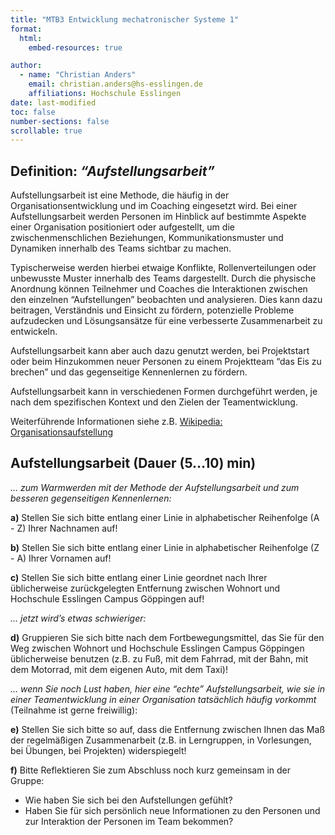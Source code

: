 ```yaml
---
title: "MTB3 Entwicklung mechatronischer Systeme 1"
format:
  html:
    embed-resources: true

author:
  - name: "Christian Anders"
    email: christian.anders@hs-esslingen.de
    affiliations: Hochschule Esslingen
date: last-modified
toc: false
number-sections: false
scrollable: true
---
```


<!-- -------------------------------------------------------------------------

            Vorstellung Aufstellungsarbeit und Aufgabe Teamaufstellung

-------------------------------------------------------------------------- -->

::: {.callout-tip}
## Definition: *"Aufstellungsarbeit"*
Aufstellungsarbeit ist eine Methode, die häufig in der Organisationsentwicklung und im Coaching eingesetzt wird. Bei einer Aufstellungsarbeit werden Personen im Hinblick auf bestimmte Aspekte einer Organisation positioniert oder aufgestellt, um die zwischenmenschlichen Beziehungen, Kommunikationsmuster und Dynamiken innerhalb des Teams sichtbar zu machen.
:::

Typischerweise werden hierbei etwaige Konflikte, Rollenverteilungen oder unbewusste Muster innerhalb des Teams dargestellt. Durch die physische Anordnung können Teilnehmer und Coaches die Interaktionen zwischen den einzelnen "Aufstellungen" beobachten und analysieren. Dies kann dazu beitragen, Verständnis und Einsicht zu fördern, potenzielle Probleme aufzudecken und Lösungsansätze für eine verbesserte Zusammenarbeit zu entwickeln.

Aufstellungsarbeit kann aber auch dazu genutzt werden, bei Projektstart oder beim Hinzukommen neuer Personen zu einem Projektteam "das Eis zu brechen" und das gegenseitige Kennenlernen zu fördern.

Aufstellungsarbeit kann in verschiedenen Formen durchgeführt werden, je nach dem spezifischen Kontext und den Zielen der Teamentwicklung.

Weiterführende Informationen siehe z.B. [Wikipedia: Organisationsaufstellung](https://de.wikipedia.org/wiki/Organisationsaufstellung)


::: {#nte-mmflyer .callout-note}
## Aufstellungsarbeit (Dauer (5...10) min)

*... zum Warmwerden mit der Methode der Aufstellungsarbeit und zum besseren gegenseitigen Kennenlernen:*

**a)** Stellen Sie sich bitte entlang einer Linie in alphabetischer Reihenfolge (A - Z) Ihrer Nachnamen auf!

**b)** Stellen Sie sich bitte entlang einer Linie in alphabetischer Reihenfolge (Z - A) Ihrer Vornamen auf!

**c)** Stellen Sie sich bitte entlang einer Linie geordnet nach Ihrer üblicherweise zurückgelegten Entfernung zwischen Wohnort und Hochschule Esslingen Campus Göppingen auf!


*... jetzt wird's etwas schwieriger:*

**d)** Gruppieren Sie sich bitte nach dem Fortbewegungsmittel, das Sie für den Weg zwischen Wohnort und Hochschule Esslingen Campus Göppingen üblicherweise benutzen (z.B. zu Fuß, mit dem Fahrrad, mit der Bahn, mit dem Motorrad, mit dem eigenen Auto, mit dem Taxi)!


*... wenn Sie noch Lust haben, hier eine "echte" Aufstellungsarbeit, wie sie in einer Teamentwicklung in einer Organisation tatsächlich häufig vorkommt* (Teilnahme ist gerne freiwillig):
 
**e)** Stellen Sie sich bitte so auf, dass die Entfernung zwischen Ihnen das Maß der regelmäßigen Zusammenarbeit (z.B. in Lerngruppen, in Vorlesungen, bei Übungen, bei Projekten) widerspiegelt!


**f)** Bitte Reflektieren Sie zum Abschluss noch kurz gemeinsam in der Gruppe: 

+ Wie haben Sie sich bei den Aufstellungen gefühlt? 
+ Haben Sie für sich persönlich neue Informationen zu den Personen und zur Interaktion der Personen im Team bekommen?
:::
